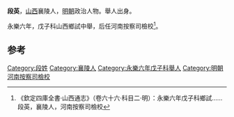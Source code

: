 '''段英'''，[[山西|山西]]襄陵人，[[明朝|明朝]]政治人物。舉人出身。

永樂六年，戊子科山西鄉試中舉，后任河南按察司檢校<ref>《欽定四庫全書·山西通志》（卷六十六·科目二·明）：永樂六年戊子科鄉試……段英，襄陵人，河南按察司檢校</ref>。

==参考==
{{reflist}}
{{明朝人物小作品}}

[[Category:段姓|Category:段姓]]
[[Category:襄陵人|Category:襄陵人]]
[[Category:永樂六年戊子科舉人|Category:永樂六年戊子科舉人]]
[[Category:明朝河南按察司檢校|Category:明朝河南按察司檢校]]
